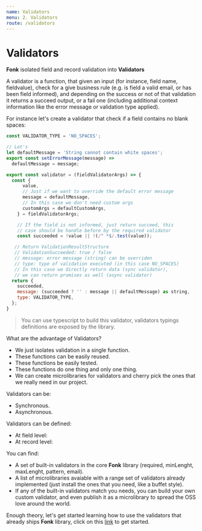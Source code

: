 ```yaml
---
name: Validators
menu: 2. Validators
route: /validators
---
```


# Validators

**Fonk** isolated field and record validation into **Validators**

A validator is a function, that given an input (for instance, field name,
fieldvalue), check for a give business rule (e.g. is field a valid
email, or has been field informed), and depending on the success or not
of that validation it returns a succeed output, or a fail one (including
additional context information like the error message or validation
type applied).

For instance let's create a validator that check if a field contains no blank spaces:

```javascript
const VALIDATOR_TYPE = 'NO_SPACES';

// Let's
let defaultMessage = 'String cannot contain white spaces';
export const setErrorMessage(message) =>
  defaultMessage = message;

export const validator = (fieldValidatorArgs) => {
  const {
      value,
      // Just if we want to override the default error message
      message = defaultMessage,
      // In this case we don't need custom args
      customArgs = defaultCustomArgs,
    } = fieldValidatorArgs;

    // If the field is not informed, just return succeed, this
    // case should be handle before by the required validator
    const succeeded = !value || !(/^ *$/.test(value));

   // Return ValidationResultStructure
   // ValidationSucceeded: true / false
   // message: error message (string) can be overriden
   // type: type of validation executed (in this case NO_SPACES)
   // In this case we directly return data (sync validator),
   // we can return promises as well (async validator)
  return {
    succeeded,
    message: (succeeded ? '' : message || defaultMessage) as string,
    type: VALIDATOR_TYPE,
  };
}
```

> You can use typescript to build this validator, validators typings definitions
> are exposed by the library.

What are the advantage of Validators?

- We just isolates validation in a single function.
- These functions can be easily reused.
- These functions be easily tested.
- These functions do one thing and only one thing.
- We can create microlibraries for validators and cherry pick the ones that
  we really need in our project.

Validators can be:

- Synchronous.
- Asynchronous.

Validators can be defined:

- At field level:
- At record level:

You can find:

- A set of built-in validators in the core **Fonk** library (required, minLenght, maxLenght, pattern, email).
- A list of microlibraries avaiable with a range set of validators already implemented (just
  install the ones that you need, like a buffet style).
- If any of the built-in validators match you needs, you can build your own custom validator, and
  even publish it as a microlibrary to spread the OSS love around the world.

Enough theory, let's get started learning how to use the validators that already ships **Fonk**
library, click on this [link](validators-builtin-validators) to get started.
